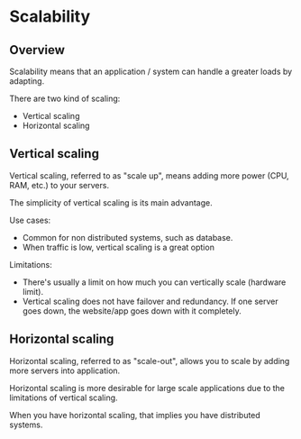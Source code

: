 # Scalability

## Overview

Scalability means that an application / system can handle a greater loads by adapting.

There are two kind of scaling:
- Vertical scaling
- Horizontal scaling


## Vertical scaling

Vertical scaling, referred to as "scale up", means adding more power (CPU, RAM, etc.) to your servers. 

The simplicity of vertical scaling is its main advantage. 

Use cases:
- Common for non distributed systems, such as database.
- When traffic is low, vertical scaling is a great option

Limitations:
- There's usually a limit on how much you can vertically scale (hardware limit).
- Vertical scaling does not have failover and redundancy. If one server goes down, the website/app goes down with it completely.


## Horizontal scaling

Horizontal scaling, referred to as "scale-out", allows you to scale by adding more servers into application.

Horizontal scaling is more desirable for large scale applications due to the limitations of vertical scaling.

When you have horizontal scaling, that implies you have distributed systems.